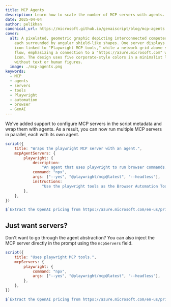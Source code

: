 ```yaml
---
title: MCP Agents
description: Learn how to scale the number of MCP servers with agents.
date: 2025-04-04
author: pelikhan
canonical_url: https://microsoft.github.io/genaiscript/blog/mcp-agents
cover:
  alt: A pixelated, geometric graphic depicting interconnected computer servers,
    each surrounded by angular shield-like shapes. One server displays a browser
    icon linked to "Playwright MCP tools," while a network grid above shows data
    flow, emphasizing a connection to a "https://azure.microsoft.com" website
    icon. The design uses five corporate-style colors in a minimalist layout
    without text or human figures.
  image: ./mcp-agents.png
keywords:
  - MCP
  - agents
  - servers
  - tools
  - Playwright
  - automation
  - browser
  - GenAI
---
```


We've added support to configure MCP servers in the script metadata and wrap them with agents.
As a result, you can now run multiple MCP servers in parallel, each with its own agent.

```js "mcpAgentServers" wrap
script({
    title: "Wraps the playwright MCP server with an agent.",
    mcpAgentServers: {
        playwright: {
            description:
                "An agent that uses playwright to run browser commands.",
            command: "npx",
            args: ["--yes", "@playwright/mcp@latest", "--headless"],
            instructions:
                "Use the playwright tools as the Browser Automation Tools.",
        },
    },
})

$`Extract the OpenAI pricing from https://azure.microsoft.com/en-us/pricing/details/cognitive-services/openai-service/`
```

## Just want servers?

Don't want to go through the agent abstraction? You can also inject the MCP server directly in the prompt using the `mcpServers` field.

```js title="mcpServers" wrap
script({
    title: "Uses playwright MCP tools.",
    mcpServers: {
        playwright: {
            command: "npx",
            args: ["--yes", "@playwright/mcp@latest", "--headless"],
        },
    },
})

$`Extract the OpenAI pricing from https://azure.microsoft.com/en-us/pricing/details/cognitive-services/openai-service/`
```
